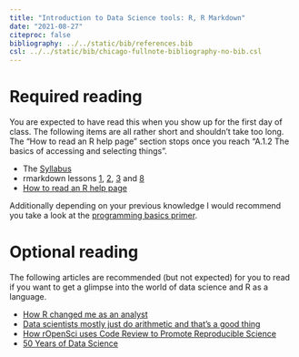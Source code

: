 ```yaml
---
title: "Introduction to Data Science tools: R, R Markdown"
date: "2021-08-27"
citeproc: false
bibliography: ../../static/bib/references.bib
csl: ../../static/bib/chicago-fullnote-bibliography-no-bib.csl
---
```


# Required reading

You are expected to have read this when you show up for the first day of class. The following items are all rather short and shouldn't take too long.
The "How to read an R help page" section stops once you reach "A.1.2 The basics of accessing and selecting things".

- The [Syllabus](Syllabus)
- rmarkdown lessons [1](https://rmarkdown.rstudio.com/lesson-1.html), [2](https://rmarkdown.rstudio.com/lesson-2.html), [3](https://rmarkdown.rstudio.com/lesson-3.html) and [8](https://rmarkdown.rstudio.com/lesson-8.html)
- [How to read an R help page](https://socviz.co/appendix.html#a-little-more-about-r)

Additionally depending on your previous knowledge I would recommend you take a look at the [programming basics primer](https://rstudio.cloud/learn/primers/1.2).

# Optional reading

The following articles are recommended (but not expected) for you to read if you want to get a glimpse into the world of data science and R as a language.

- [How R changed me as an analyst](https://nhsrcommunity.com/blog/how-r-changed-me-as-an-analyst/)
- [Data scientists mostly just do arithmetic and that’s a good thing](https://m.signalvnoise.com/data-scientists-mostly-just-do-arithmetic-and-thats-a-good-thing/)
- [How rOpenSci uses Code Review to Promote Reproducible Science](https://ropensci.org/blog/2017/09/01/nf-softwarereview/)
- [50 Years of Data Science](https://www.tandfonline.com/doi/full/10.1080/10618600.2017.1384734)
